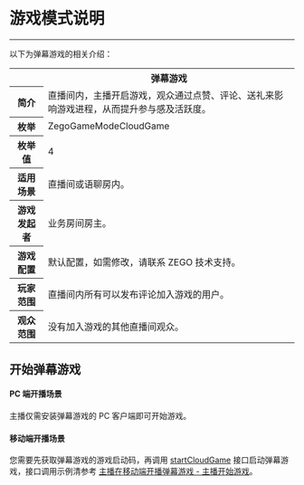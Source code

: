 # 游戏模式说明

- - -

以下为弹幕游戏的相关介绍：

<table>
  
<tbody><tr>
<th rowspan="3"></th>
<th rowspan="3">弹幕游戏</th>
</tr>
<tr>
</tr>
<tr>
</tr>
<tr>
<th>简介</th>
<td>直播间内，主播开启游戏，观众通过点赞、评论、送礼来影响游戏进程，从而提升参与感及活跃度。</td>
</tr>
<tr>
<th>枚举</th>
<td>ZegoGameModeCloudGame</td>
</tr>
<tr>
<th>枚举值</th>
<td>4</td>
</tr>
<tr>
<th>适用场景</th>
<td>直播间或语聊房内。</td>
</tr>
<tr>
<th>游戏发起者</th>
<td>业务房间房主。</td>
</tr>
<tr>
<th>游戏配置</th>
<td>默认配置，如需修改，请联系 ZEGO 技术支持。</td>
</tr>
<tr>
<th>玩家范围</th>
<td>直播间内所有可以发布评论加入游戏的用户。</td>
</tr>
<tr>
<th>观众范围</th>
<td>没有加入游戏的其他直播间观众。</td>
</tr>
</tbody></table>

## 开始弹幕游戏

#### PC 端开播场景

主播仅需安装弹幕游戏的 PC 客户端即可开始游戏。

#### 移动端开播场景

您需要先获取弹幕游戏的游戏启动码，再调用 [startCloudGame](https://doc-zh.zego.im/article/api?doc=ZegoMiniGameEngine_API~objective-c_ios~class~ZegoCloudGameEngine#start-cloud-game-game-id-room-id-game-config-callback) 接口启动弹幕游戏，接口调用示例清参考 [主播在移动端开播弹幕游戏 - 主播开始游戏](../quick%20start/DamakuGamesQuickStart/Live%20streaming%20games%20on%20mobile.mdx#客户端主播开始游戏)。
